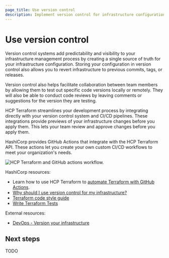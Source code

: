 ```yaml
---
page_title: Use version control
description: Implement version control for infrastructure configuration to enable collaboration, change tracking, and rollback capabilities.
---
```


# Use version control

Version control systems add predictability and visibility to your infrastructure management process by creating a single source of truth for your infrastructure configuration. Storing your configuration in version control also allows you to revert infrastructure to previous commits, tags, or releases.

Version control also helps facilitate collaboration between team members by allowing them to test out specific code versions locally or remotely. They will also be able to conduct code reviews by leaving comments or suggestions for the version they are testing.

HCP Terraform streamlines your development process by integrating directly with your version control system and CI/CD pipelines.  These integrations provide  previews of your infrastructure changes before you apply them. This lets your team review and approve changes before you apply them. 

HashiCorp provides GitHub Actions that integrate with the HCP Terraform API. These actions let you create your own custom CI/CD workflows to meet your organization's needs.

![HCP Terraform and GitHub actions workflow.](/img/well-architected-framework/hcp-tf-github-actions-workflow.png)

HashiCorp resources:
- Learn how to use HCP Terraform to [automate Terraform with GitHub Actions](/terraform/tutorials/automation/github-actions).
- [Why should I use version control for my infrastructure?](https://www.hashicorp.com/resources/why-use-version-control-for-infrastructure)
- [Terraform code style guide](/terraform/language/style)
- [Write Terraform Tests](/terraform/tutorials/configuration-language/test)

External resources:
- [DevOps - Version your infrastructure](https://devops.com/version-your-infrastructure/)

## Next steps

TODO